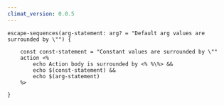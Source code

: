 ```yaml
---
climat_version: 0.0.5
---
```

```clidsl title="escape-sequences.cli"
escape-sequences(arg-statement: arg? = "Default arg values are surrounded by \"") {

    const const-statement = "Constant values are surrounded by \""
    action <%
        echo Action body is surrounded by <% %\%> &&
        echo $(const-statement) &&
        echo $(arg-statement)
    %>

}
```